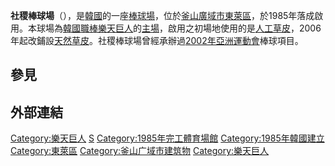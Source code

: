 [[Category:樂天巨人|Category:樂天巨人]]{{Infobox Stadium
| stadium_name= 社稷棒球場
| native_name=사직야구장
| native_name_lang=ko
| image=Busan Sajik Stadium 20080706.JPG
| location= {{KOR}}[[釜山廣域市|釜山廣域市]][[東萊區|東萊區]]社稷洞
| coordinates= 
| broke_ground= 1980年7月
| opened= 1985年10月
| owner=[[釜山廣域市|釜山廣域市]]
| surface= 天然草皮
| construction_cost= 
| tenants= [[樂天巨人|樂天巨人]]（1986年-）
| seating_capacity= 25,000
| dimensions= 
}}

'''社稷棒球場'''（{{kor|k=사직야구장|hj=社稷野球場|rm=Sajik Yagujang|f=y}}），是[[韓國|韓國]]的一座[[棒球場|棒球場]]，位於[[釜山廣域市|釜山廣域市]][[東萊區|東萊區]]，於1985年落成啟用。本球場為[[韓國職棒|韓國職棒]][[樂天巨人|樂天巨人]]的[[主場|主場]]，啟用之初場地使用的是[[人工草坪|人工草皮]]，2006年起改鋪設[[草皮|天然草皮]]。社稷棒球場曾經承辦過[[2002年亞洲運動會|2002年亞洲運動會]]棒球項目。

==參見==
==外部連結==
{{台灣棒球維基館}}
{{韓國職業棒球場}}

[[Category:韓國棒球場|S]]
[[Category:1985年完工體育場館|Category:1985年完工體育場館]]
[[Category:1985年韓國建立|Category:1985年韓國建立]]
[[Category:東萊區|Category:東萊區]]
[[Category:釜山广域市建筑物|Category:釜山广域市建筑物]]
[[Category:樂天巨人|Category:樂天巨人]]